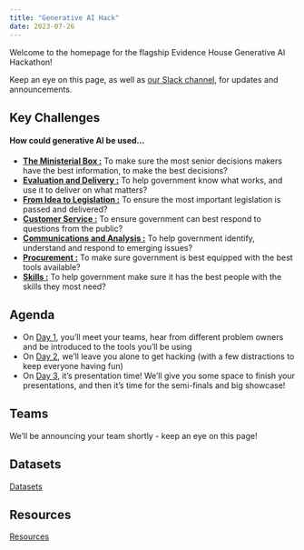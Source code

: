```yaml
---
title: "Generative AI Hack"
date: 2023-07-26
---
```


Welcome to the homepage for the flagship Evidence House Generative AI Hackathon!

Keep an eye on this page, as well as [our Slack channel](https://govdatascience.slack.com/archives/C04V76C0YR1), for updates and announcements.

## Key Challenges
#### How could generative AI be used...

- [**The Ministerial Box :**](challenges/legislation.qmd) To make sure the most senior decisions makers have the best information, to make the best decisions?
- [**Evaluation and Delivery :**](challenges/legislation.qmd) To help government know what works, and use it to deliver on what matters?
- [**From Idea to Legislation :**](challenges/legislation.qmd) To ensure the most important legislation is passed and delivered?
- [**Customer Service :**](challenges/legislation.qmd) To ensure government can best respond to questions from the public?
- [**Communications and Analysis :**](challenges/legislation.qmd) To help government identify, understand and respond to emerging issues?
- [**Procurement :**](challenges/legislation.qmd) To make sure government is best equipped with the best tools available?
- [**Skills :**](challenges/legislation.qmd) To help government make sure it has the best people with the skills they most need?

## Agenda
- On [Day 1](day_1.qmd), you'll meet your teams, hear from different problem owners and be introduced to the tools you'll be using
- On [Day 2](day_1.qmd), we'll leave you alone to get hacking (with a few distractions to keep everyone having fun)
- On [Day 3](day_1.qmd), it's presentation time! We'll give you some space to finish your presentations, and then it's time for the semi-finals and big showcase!

## Teams
We'll be announcing your team shortly - keep an eye on this page!

## Datasets
[Datasets](data.qmd)

## Resources
[Resources](resources.qmd)